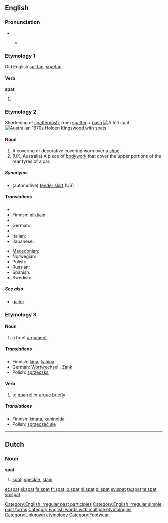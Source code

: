 {{also|şpat|spát|spät|ṣpät|spať}}
==English==

===Pronunciation===
* {{IPA|/spæt/}}, {{SAMPA|/sp{t/}}
** {{rhymes|æt}}

===Etymology 1===
Old English [[spittan]], [[spætan]]

====Verb====
'''spat'''

# {{past of|[[spit]]}}

===Etymology 2===
Shortening of [[spatterdash]], from [[spatter]] + [[dash]]
[[Image:Spat commons 2.JPG|thumb|A felt spat]]
[[Image:Holden with spats.jpg|thumb|Australian 1970s Holden Kingswood with spats]]
====Noun====
{{en-noun}}

# A covering or decorative covering worn over a [[shoe]].
# (UK, Australia) A piece of [[bodywork]] that cover the upper portions of the rear tyres of a car.

=====Synonyms=====
* (automotive) [[fender skirt]] (US)

=====Translations=====
{{trans-top|covering or decorative covering worn over a shoe}}
* {{trreq|Dutch}}
* Finnish: [[nilkkain]]
* {{trreq|French}}
* German: {{t-|de|Gamasche|f}}
* {{trreq|Hungarian}}
* Italian: {{t-|it|uose}}
* Japanese: {{t|ja|スパッツ|tr=supattsu}}
{{trans-mid}}
* [[Macedonian]]: {{t|mk|гамаш|m|tr=gámaš|sc=Cyrl}}
* Norwegian: {{t|no|gamasje}}
* Polish: {{t-|pl|getry|f|p}}
* Russian: {{t|ru|гетра|tr=gétra|f}}
* Spanish: {{t-|es|polaina|f}}
* Swedish: {{t-|sv|damasker}}
{{trans-bottom}}

=====See also=====
* [[gaiter]]

===Etymology 3===
{{rfe}}

====Noun====
{{en-noun}}

# a brief [[argument]].

=====Translations=====
* Finnish: [[kina]], [[kahina]]
* German: [[Wortwechsel]] {{m}}, [[Zank]] {{m}}
* Polish: [[sprzeczka]] {{f}}

====Verb====
{{en-verb|spat|t|ed}}

# to [[quarrel]] or [[argue]] [[briefly]]

=====Translations=====
* Finnish: [[kinata]], [[kahinoida]]
* Polish: [[sprzeczać się]]

[[Category:English irregular past participles]]
[[Category:English irregular simple past forms]]
[[Category:English words with multiple etymologies]]
[[Category:Unknown etymology]]

----

==Dutch==

===Noun===
'''spat''' {{m}}

# [[spot]], [[speckle]], [[stain]]

[[Category:Footwear]]

[[et:spat]]
[[el:spat]]
[[fa:spat]]
[[fr:spat]]
[[io:spat]]
[[nl:spat]]
[[pl:spat]]
[[sv:spat]]
[[ta:spat]]
[[te:spat]]
[[vo:spat]]